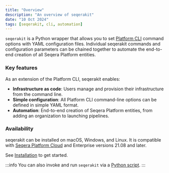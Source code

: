 ```yaml
---
title: "Overview"
description: "An overview of seqerakit"
date: "10 Oct 2024"
tags: [seqerakit, cli, automation]
---
```


`seqerakit` is a Python wrapper that allows you to set [Platform CLI](../cli/overview.mdx) command options with YAML configuration files. Individual seqerakit commands and configuration parameters can be chained together to automate the end-to-end creation of all Seqera Platform entities.

### Key features

As an extension of the Platform CLI, seqerakit enables:

- **Infrastructure as code**: Users manage and provision their infrastructure from the command line.
- **Simple configuration**: All Platform CLI command-line options can be defined in simple YAML format.
- **Automation**: End-to-end creation of Seqera Platform entities, from adding an organization to launching pipelines.

### Availability

seqerakit can be installed on macOS, Windows, and Linux. It is compatible with [Seqera Platform Cloud](https://cloud.seqera.io/) and Enterprise versions 21.08 and later.

See [Installation](./installation.mdx) to get started.

:::info
You can also invoke and run `seqerakit` via a [Python script](https://github.com/seqeralabs/seqera-kit#launch-via-a-python-script).
:::
